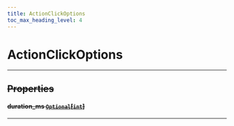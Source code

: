 ```yaml
---
title: ActionClickOptions
toc_max_heading_level: 4
---
```


# ActionClickOptions <s generated />

<hr class="solid" />  <s generated />

## Properties <s generated />

#### duration_ms [`Optional`]( https://docs.python.org/3.9/library/typing.html?highlight=optional#typing.Optional)[[`int`]( https://docs.python.org/3.9/library/stdtypes.html?highlight=int#numeric-types-int-float-complex)] <s generated />

<hr class="solid" />  <s generated />
